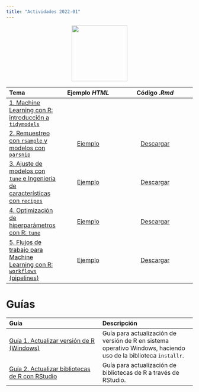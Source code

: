 ```yaml
---
title: "Actividades 2022-01"
---
```


<center>
<img src = "https://www.tidymodels.org/images/tidymodels.png" width = 150/>
</center>

| Tema | Ejemplo *HTML*| Código *.Rmd* |
| :----- | :-----: | :-------: |
| [1. Machine Learning con R: introducción a `tidymodels`](/Actividades/2022_01/01-ML-Intro.html) |   | |
| [2. Remuestreo con `rsample` y modelos con `parsnip`](/Actividades/2022_01/02-Resampling-Parsnip.html) | [Ejemplo]() | [Descargar](/Actividades/2022_01/documents_rmd/) |
| [3. Ajuste de modelos con `tune` e Ingeniería de características con `recipes`](/Actividades/2022_01/) | [Ejemplo]()  | [Descargar](/Actividades/2022_01/documents_rmd/) |
| [4. Optimización de hiperparámetros con R: `tune` ](/Actividades/2022_01/) | [Ejemplo]() | [Descargar](/Actividades/2022_01/documents_rmd/) |
| [5. Flujos de trabajo para Machine Learning con R: `workflows` (pipelines)](/Actividades/2022_01/) | [Ejemplo]() | [Descargar](/Actividades/2022_01/documents_rmd/) |

# Guías

| Guía | Descripción |
| :----- | :----- |
| [Guía 1. Actualizar versión de R (Windows)](/Actividades/2021_01/guide01.html) | Guía para actualización de versión de R en sistema operativo Windows, haciendo uso de la biblioteca `installr`. |
| [Guía 2. Actualizar bibliotecas de R con RStudio](/Actividades/2021_01/guide02.html) | Guía para actualización de bibliotecas de R a través de RStudio. |
